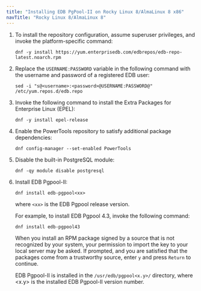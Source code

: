 ```yaml
---
title: "Installing EDB PgPool-II on Rocky Linux 8/AlmaLinux 8 x86"
navTitle: "Rocky Linux 8/AlmaLinux 8"
---
```




1.  To install the repository configuration, assume superuser privileges, and invoke the platform-specific command:
    ```text
    dnf -y install https://yum.enterprisedb.com/edbrepos/edb-repo-latest.noarch.rpm
    ```

2.  Replace the `USERNAME:PASSWORD` variable in the following command with the username and password of a registered EDB user:
    ```text
    sed -i "s@<username>:<password>@USERNAME:PASSWORD@" /etc/yum.repos.d/edb.repo
    ```

3.  Invoke the following command to install the Extra Packages for Enterprise Linux (EPEL):
    ```text
    dnf -y install epel-release
    ```

4.  Enable the PowerTools repository to satisfy additional package dependencies:
    ```text
    dnf config-manager --set-enabled PowerTools
    ```

5. Disable the built-in PostgreSQL module:
    ```text
    dnf -qy module disable postgresql
    ```

5.  Install EDB Pgpool-II:
    ```text
    dnf install edb-pgpool<xx>
    ```
    
    where `<xx>` is the EDB Pgpool release version.

    For example, to install EDB Pgpool 4.3, invoke the following command:
    ```text
    dnf install edb-pgpool43
    ```

    When you install an RPM package signed by a source that is not recognized by your system, your permission to import the key to your local server may be asked. If prompted, and you are satisfied that the packages come from a trustworthy source, enter `y` and press `Return` to continue.

    EDB Pgpool-II is installed in the `/usr/edb/pgpool<x.y>/` directory, where &lt;x.y> is the installed EDB Pgpool-II version number.
    